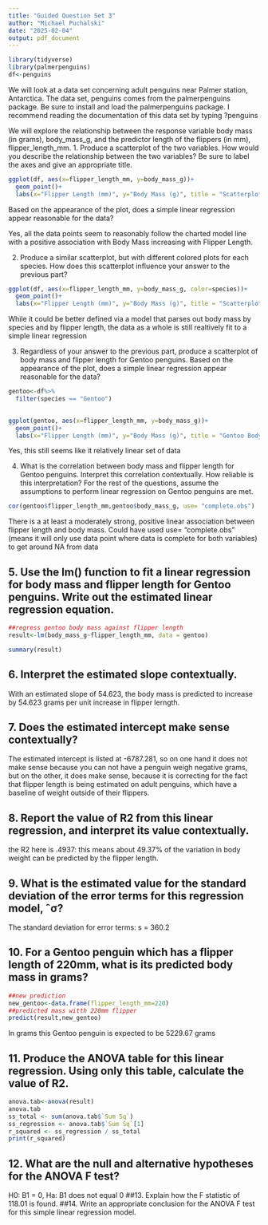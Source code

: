 ```yaml
---
title: "Guided Question Set 3"
author: "Michael Puchalski"
date: "2025-02-04"
output: pdf_document
---
```


```r
library(tidyverse)
library(palmerpenguins)
df<-penguins
```

We will look at a data set concerning adult penguins near Palmer station, Antarctica. The data set, penguins comes from the palmerpenguins package. Be sure to install and load the palmerpenguins package. I recommend reading the documentation of this data set by typing ?penguins

We will explore the relationship between the response variable body mass (in grams), body_mass_g, and the predictor length of the flippers (in mm), flipper_length_mm. 1. Produce a scatterplot of the two variables. How would you describe the relationship between the two variables? Be sure to label the axes and give an appropriate title.

```r
ggplot(df, aes(x=flipper_length_mm, y=body_mass_g))+
  geom_point()+
  labs(x="Flipper Length (mm)", y="Body Mass (g)", title = "Scatterplot of Body Mass against Flipper Length")
```

Based on the appearance of the plot, does a simple linear regression appear reasonable for the data?

Yes, all the data points seem to reasonably follow the charted model line with a positive association with Body Mass increasing with Flipper Length.

2.  Produce a similar scatterplot, but with different colored plots for each species. How does this scatterplot influence your answer to the previous part?

```r
ggplot(df, aes(x=flipper_length_mm, y=body_mass_g, color=species))+
  geom_point()+
  labs(x="Flipper Length (mm)", y="Body Mass (g)", title = "Scatterplot of Body Mass against Flipper Length")
```

While it could be better defined via a model that parses out body mass by species and by flipper length, the data as a whole is still realtively fit to a simple linear regression

3.  Regardless of your answer to the previous part, produce a scatterplot of body mass and flipper length for Gentoo penguins. Based on the appearance of the plot, does a simple linear regression appear reasonable for the data?

```r
gentoo<-df%>%
  filter(species == "Gentoo")
  

ggplot(gentoo, aes(x=flipper_length_mm, y=body_mass_g))+
  geom_point()+
  labs(x="Flipper Length (mm)", y="Body Mass (g)", title = "Gentoo Body Mass against Flipper Length")
```

Yes, this still seems like it relatively linear set of data

4.  What is the correlation between body mass and flipper length for Gentoo penguins. Interpret this correlation contextually. How reliable is this interpretation? For the rest of the questions, assume the assumptions to perform linear regression on Gentoo penguins are met.

```r
cor(gentoo$flipper_length_mm,gentoo$body_mass_g, use= "complete.obs")
```

There is a at least a moderately strong, positive linear association between flipper length and body mass. Could have used use= "complete.obs" (means it will only use data point where data is complete for both variables) to get around NA from data

## 5. Use the lm() function to fit a linear regression for body mass and flipper length for Gentoo penguins. Write out the estimated linear regression equation.

```r
##regress gentoo body mass against flipper length
result<-lm(body_mass_g~flipper_length_mm, data = gentoo)

summary(result)
```

## 6. Interpret the estimated slope contextually.

With an estimated slope of 54.623, the body mass is predicted to increase by 54.623 grams per unit increase in flipper lerngth.

## 7. Does the estimated intercept make sense contextually?

The estimated intercept is listed at -6787.281, so on one hand it does not make sense because you can not have a penguin weigh negative grams, but on the other, it does make sense, because it is correcting for the fact that flipper length is being estimated on adult penguins, which have a baseline of weight outside of their flippers.

## 8. Report the value of R2 from this linear regression, and interpret its value contextually.

the R2 here is .4937: this means about 49.37% of the variation in body weight can be predicted by the flipper length.

## 9. What is the estimated value for the standard deviation of the error terms for this regression model, ˆσ?

The standard deviation for error terms: s = 360.2

## 10. For a Gentoo penguin which has a flipper length of 220mm, what is its predicted body mass in grams?

```r
##new prediction
new_gentoo<-data.frame(flipper_length_mm=220)
##predicted mass witth 220mm flipper
predict(result,new_gentoo)
```

In grams this Gentoo penguin is expected to be 5229.67 grams

## 11. Produce the ANOVA table for this linear regression. Using only this table, calculate the value of R2.

```r
anova.tab<-anova(result)
anova.tab
ss_total <- sum(anova.tab$`Sum Sq`)
ss_regression <- anova.tab$`Sum Sq`[1]
r_squared <- ss_regression / ss_total
print(r_squared)
```

## 12. What are the null and alternative hypotheses for the ANOVA F test?

H0: B1 = 0, Ha: B1 does not equal 0 ##13. Explain how the F statistic of 118.01 is found. ##14. Write an appropriate conclusion for the ANOVA F test for this simple linear regression model.
